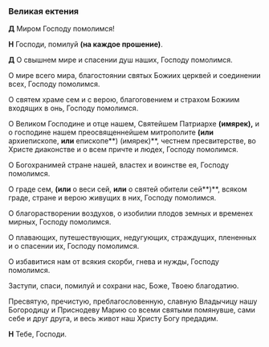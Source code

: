 ### Великая ектения

**Д** Миром Господу помолимся!  

**Н** Господи, помилуй **(на каждое прошение)**.  

**Д** О свышнем мире и спасении душ наших, Господу помолимся.  

О мире всего мира, благостоянии святых Божиих церквей и соединении всех, Господу помолимся.  

О святем храме сем и с верою, благоговением и страхом Божиим входящих в онь, Господу помолимся.

О Великом Господине и отце нашем, Святейшем Патриархе **(имярек),** и о господине нашем преосвященнейшем митрополите **(или** архиепископе, **или** епископе**) (имярек)**, честнем пресвитерстве, во Христе диаконстве и о всем причте и людех, Господу помолимся.  

О Богохранимей стране нашей, властех и воинстве ея, Господу помолимся. 

О граде сем, **(или** о веси сей, **или** о святей обители сей**)**, всяком граде, стране и верою живущих в них, Господу помолимся.

О благорастворении воздухов, о изобилии плодов земных и временех мирных, Господу помолимся.  

О плавающих, путешествующих, недугующих, страждущих, плененных и о спасении их, Господу помолимся.  

О избавитися нам от всякия скорби, гнева и нужды, Господу помолимся.  

Заступи, спаси, помилуй и сохрани нас, Боже, Твоею благодатию.  

Пресвятую, пречистую, преблагословенную, славную Владычицу нашу Богородицу и Приснодеву Марию со всеми святыми помянувше, сами себе и друг друга, и весь живот наш Христу Богу предадим.  

**Н** Тебе, Господи.
